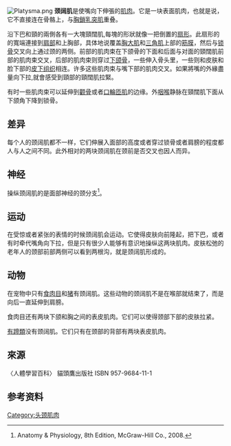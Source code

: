 [[File:Platysma.png|thumbnail]] 
'''颈阔肌'''是使嘴向下伸張的[[肌肉|肌肉]]。它是一块表面肌肉，也就是说，它不直接连在骨骼上，与[[胸鎖乳突肌|胸鎖乳突肌]]重叠。

沿下巴和頸的兩側各有一大塊頸闊肌,每塊的形狀就像一把倒置的[[扇形|扇形]]。此扇形的的寬端連接到[[肩部|肩部]]和上胸部，具体地说覆盖[[胸大肌|胸大肌]]和[[三角肌|三角肌]]上部的[[筋膜|筋膜]]，然后与[[锁骨|锁骨]]交叉向上通过颈的两侧。前部的肌肉束在下颌骨的下面和后面与对面的頸闊肌前部的肌肉束交叉，后部的肌肉束则穿过[[下颌骨|下颌骨]]，一些伸入骨头里，一些则和皮肤和脸下部的[[皮下组织|皮下组织]]相连。许多这些肌肉束与嘴下部的肌肉交叉。如果將嘴的外緣盡量向下拉,就會感受到頸部的頸闊肌拉緊。

有时一些肌肉束可以延伸到[[颧骨|颧骨]]或者[[口輪匝肌|口輪匝肌]]的边缘。外[[咽喉|咽喉]]静脉在頸闊肌下面从下颌角下降到锁骨。

==差异==
每个人的颈阔肌都不一样，它们伸展入面部的高度或者穿过锁骨或者肩膀的程度都人与人之间不同。此外相对的两块颈阔肌在颈前是否交叉也因人而异。

==神经==
操纵颈阔肌的是面部神经的颈分支<ref>Anatomy & Physiology, 8th Edition, McGraw-Hill Co., 2008.</ref>。

==运动==
在受惊或者紧张的表情的时候颈阔肌会运动。它使得皮肤向前隆起，把下巴，或者有时牵代嘴角向下拉，但是只有很少人能够有意识地操纵这两块肌肉。皮肤松弛的老年人的颈部前部两侧可以看到两根沟，就是颈阔肌形成的。

==动物==
在宠物中只有[[食肉目|食肉目]]和[[猪|猪]]有颈阔肌。这些动物的颈阔肌不是在喉部就结束了，而是向后一直延伸到肩膀。

食肉目还有两块下颌和胸之间的表皮肌肉。它们可以使得颈部下部的皮肤拉紧。

[[有蹄類|有蹄類]]没有颈阔肌。它们只有在颈部的背部有两块表皮肌肉。

== 來源 ==
〈人體學習百科〉 貓頭鷹出版社
ISBN 957-9684-11-1

==参考资料==
{{reflist}}

{{Muscles of neck}}

[[Category:头颈肌肉|Category:头颈肌肉]]